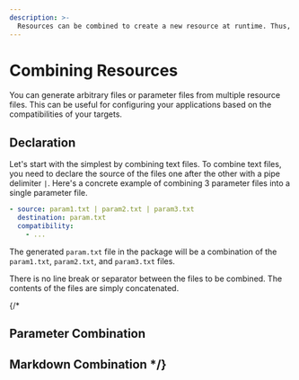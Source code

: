 ```yaml
---
description: >-
  Resources can be combined to create a new resource at runtime. Thus, a new resource is created that is a combination of the original resources.
---
```



# Combining Resources

You can generate arbitrary files or parameter files from multiple resource files. This can be useful for configuring your applications based on the compatibilities of your targets.

## Declaration

Let's start with the simplest by combining text files. To combine text files, you need to declare the source of the files one after the other with a pipe delimiter `|`. Here's a concrete example of combining 3 parameter files into a single parameter file.

<FileTree>
  <FileTree.Folder name="playbook" defaultOpen>
    <FileTree.Folder name=".git">
        <FileTree.File name="..." />
    </FileTree.Folder>
    <FileTree.Folder name=".aiop">
        <FileTree.File name="inventory_config.yml" />
        <FileTree.File name="inventory.yml" />
        <FileTree.File name="playbook.yml" />
    </FileTree.Folder>
    <FileTree.Folder name="resources" defaultOpen>
        <FileTree.File name=".aml" />
        <FileTree.File name="param1.txt" />
        <FileTree.File name="param2.txt" />
        <FileTree.File name="param3.txt" />
    </FileTree.Folder>
  </FileTree.Folder>
</FileTree>


```yaml showLineNumbers {1} filename="resources/.aml"
- source: param1.txt | param2.txt | param3.txt
  destination: param.txt
  compatibility:
    - ...
```

The generated `param.txt` file in the package will be a combination of the `param1.txt`, `param2.txt`, and `param3.txt` files.

<Callout type="warning" emoji="⚠️">
  There is no line break or separator between the files to be combined. The contents of the files are simply concatenated.
</Callout>


{/*
## Parameter Combination

## Markdown Combination */}
